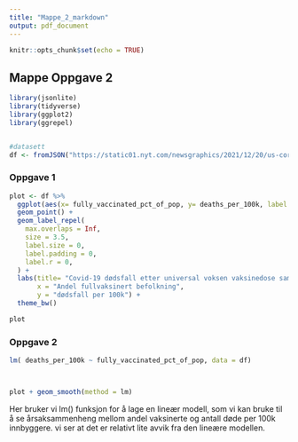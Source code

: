 ```yaml
---
title: "Mappe_2_markdown"
output: pdf_document
---
```


```r
knitr::opts_chunk$set(echo = TRUE)
```

## Mappe Oppgave 2

```r
library(jsonlite)
library(tidyverse)
library(ggplot2)
library(ggrepel)


#datasett
df <- fromJSON("https://static01.nyt.com/newsgraphics/2021/12/20/us-coronavirus-deaths-2021/ff0adde21623e111d8ce103fedecf7ffc7906264/scatter.json")

```

### Oppgave 1
```r
plot <- df %>% 
  ggplot(aes(x= fully_vaccinated_pct_of_pop, y= deaths_per_100k, label = name )) +
  geom_point() +
  geom_label_repel(
    max.overlaps = Inf,
    size = 3.5,
    label.size = 0,
    label.padding = 0,
    label.r = 0,
  ) +
  labs(title= "Covid-19 dødsfall etter universal voksen vaksinedose sammenlignet med vaksinasjons rate", 
       x = "Andel fullvaksinert befolkning",
       y = "dødsfall per 100k") +
  theme_bw()

plot


```
### Oppgave 2



```r
lm( deaths_per_100k ~ fully_vaccinated_pct_of_pop, data = df)



plot + geom_smooth(method = lm)


```
Her bruker vi lm() funksjon for å lage en lineær modell, som vi kan bruke til å se årsaksammenheng mellom andel vaksinerte og antall døde per 100k innbyggere. vi ser at det er relativt lite avvik fra den lineære modellen.